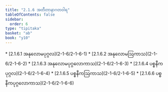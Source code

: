 ```yaml
---
title: "2.1.6 အတီတာနာဂတဝါရ"
tableOfContents: false
sidebar:
  order: 6
type: "tipitaka"
basket: "ab"
book: "y10"
---
```



<DynamicBreadcrumb />



<TableOfContents book="y10" section="2.1.6">
* [2.1.6.1 အနုလောမပုဂ္ဂလ](2-1-6/2-1-6-1)
* [2.1.6.2 အနုလောမဩကာသ](2-1-6/2-1-6-2)
* [2.1.6.3 အနုလောမပုဂ္ဂလောကာသ](2-1-6/2-1-6-3)
* [2.1.6.4 ပစ္စနီကပုဂ္ဂလ](2-1-6/2-1-6-4)
* [2.1.6.5 ပစ္စနီကဩကာသ](2-1-6/2-1-6-5)
* [2.1.6.6 ပစ္စနီကပုဂ္ဂလောကာသ](2-1-6/2-1-6-6)
</TableOfContents>